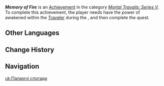{{Achievement Infobox
|id           = 80364
|order id     = 338
|category     = Mortal Travails: Series V
|description  = Obtain the power of [[Pyro]].
|requirements = Complete ''[[Where All Hopes Lie]]''
|primogems    = 5
|tracking     = 
|topic        = Statue of The Seven
|quest        = Where All Hopes Lie
}}
'''''Memory of Fire''''' is an [[Achievement]] in the category ''[[Mortal Travails: Series V]]''. To complete this achievement, the player needs have the power of {{Pyro}} awakened within the [[Traveler]] during the {{Quest|Where All Hopes Lie}}, and then complete the quest.
<!--
==Trivia==

==Video Guides==
{{EVT
|video1   = 
|caption1 = 
}}
-->
==Other Languages==
{{Other Languages
|en       = Memory of Fire
|zhs      = 灼火的追忆
|zhs_rm   = 
|zht      = 灼火的追憶
|zht_rm   = 
|zh_tl    = 
|ja       = 灼炎の記憶
|ja_rm    = Shakuen no Kioku{{Assumed}}
|ja_tl    = 
|ko       = 불의 기억
|ko_tl    = 
|es       = Reminiscencia del fuego
|es_tl    = Reminiscence of Fire
|fr       = Mémoire du feu
|fr_tl    = Memory of Fire
|ru       = Память огня
|ru_tl    = 
|th       = ความทรงจำอันแผดเผา
|th_rm    = 
|th_tl    = 
|vi       = Hồi Ức Của Ngọn Lửa
|vi_tl    = 
|de       = Erinnerung des Feuers
|de_tl    = 
|id       = Kenangan Api
|id_tl    = Memory of Fire
|pt       = Memória do Fogo
|pt_tl    = 
|tr       = Ateşin Hafızası
|tr_tl    = 
|it       = Memoria del fuoco
|it_tl    = Memory of Fire
}}

==Change History==
{{Change History|5.3}}

==Navigation==
{{Achievement Navbox}}

[[uk:Палаючі спогади]]